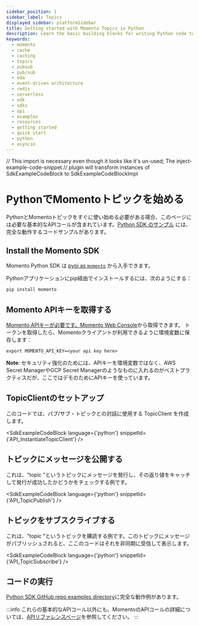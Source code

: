 ```yaml
---
sidebar_position: 1
sidebar_label: Topics
displayed_sidebar: platformSidebar
title: Getting started with Momento Topics in Python
description: Learn the basic building blocks for writing Python code to interact with Momento Topics.
keywords:
  - momento
  - cache
  - caching
  - topics
  - pubsub
  - pub/sub
  - eda
  - event-driven architecture
  - redis
  - serverless
  - sdk
  - sdks
  - api
  - examples
  - resources
  - getting started
  - quick start
  - python
  - asyncio
---
```


// This import is necessary even though it looks like it's un-used; The inject-example-code-snippet
// plugin will transform instances of SdkExampleCodeBlock to SdkExampleCodeBlockImpl

# PythonでMomentoトピックを始める

PythonとMomentoトピックをすぐに使い始める必要がある場合、このページには必要な基本的なAPIコールが含まれています。[Python SDK のサンプル](https://github.com/momentohq/client-sdk-python/tree/main/examples) には、完全な動作するコードサンプルがあります。


## Install the Momento SDK

Momento Python SDK は [pypi as `momento`](https://pypi.org/project/momento/) から入手できます。

Pythonアプリケーションにpip経由でインストールするには、次のようにする：

```bash
pip install momento
```

## Momento APIキーを取得する

[Momento APIキーが必要です。Momento Web Console](https://console.gomomento.com/)から取得できます。
トークンを取得したら、Momentoクライアントが利用できるように環境変数に保存します：

```
export MOMENTO_API_KEY=<your api key here>
```

**Note**: セキュリティ強化のためには、APIキーを環境変数ではなく、AWS Secret ManagerやGCP Secret Managerのようなものに入れるのがベストプラクティスだが、ここではデモのためにAPIキーを使っています。

## TopicClientのセットアップ
このコードでは、パブ/サブ・トピックとの対話に使用する TopicClient を作成します。

<SdkExampleCodeBlock language={'python'} snippetId={'API_InstantiateTopicClient'} />

## トピックにメッセージを公開する
これは、"topic "というトピックにメッセージを発行し、その返り値をキャッチして発行が成功したかどうかをチェックする例です。

<SdkExampleCodeBlock language={'python'} snippetId={'API_TopicPublish'} />

## トピックをサブスクライブする
これは、"topic "というトピックを購読する例です。このトピックにメッセージがパブリッシュされると、ここのコードはそれを非同期に受信して表示します。

<SdkExampleCodeBlock language={'python'} snippetId={'API_TopicSubscribe'} />

## コードの実行

[Python SDK GitHub repo examples directory](https://github.com/momentohq/client-sdk-python/tree/main/examples)に完全な動作例があります。

:::info
これらの基本的なAPIコール以外にも、MomentoのAPIコールの詳細については、[APIリファレンスページ](/topics/api-reference)を参照してください。
:::
